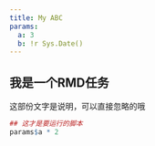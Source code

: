 ```yaml
---
title: My ABC
params:
  a: 3
  b: !r Sys.Date()
---
```


## 我是一个RMD任务
这部份文字是说明，可以直接忽略的哦

```r
## 这才是要运行的脚本
params$a * 2
```


